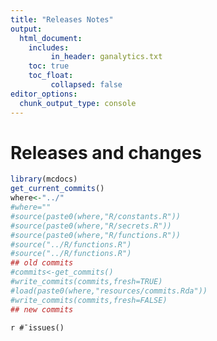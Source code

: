 ```yaml
---
title: "Releases Notes"
output: 
  html_document:
    includes:
         in_header: ganalytics.txt
    toc: true
    toc_float:
         collapsed: false
editor_options: 
  chunk_output_type: console
---
```



# Releases and changes


```r
library(mcdocs)
get_current_commits()
where<-"../"
#where=""
#source(paste0(where,"R/constants.R"))
#source(paste0(where,"R/secrets.R"))
#source(paste0(where,"R/functions.R"))
#source("../R/functions.R")
#source("../R/functions.R")
## old commits
#commits<-get_commits()
#write_commits(commits,fresh=TRUE)
#load(paste0(where,"resources/commits.Rda"))
#write_commits(commits,fresh=FALSE)
## new commits

```




`r #¯issues()`
